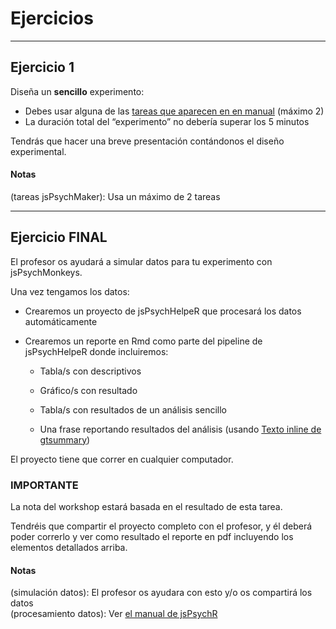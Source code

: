 # Ejercicios

<!-- ## Ejercicio 1 -->

<!-- Crea un script en el que hagas lo siguiente: -->

<!-- -   Cargar librerías necesarias -->
<!-- -   Importar datos -->
<!-- -   Preparar datos -->
<!-- -   Crear gráfica -->
<!-- -   Crear tabla -->

<!-- Tendrás que mostrar como corre el script con una sesión limpia de RStudio (CONTROL + SHIFT + F10) -->

<!-- #### Notas {.ejercicio .unnumbered} -->

<!-- (importar datos): Los datos deberían ser, idealmente, de un proyecto en el que estés trabajando. Si no tienes datos disponibles, puedes encontrar bases de datos abiertas de varias maneras: -->

<!-- -   Tidytuesday: <https://github.com/rfordatascience/tidytuesday> -->
<!-- -   Buscando en Google Scholar papers que comparten sus datos: <https://scholar.google.com/scholar?hl=en&as_sdt=0%2C5&q=data+available+%22osf.io%22+psychology&btnG=> -->
<!-- -   Buscando directamente en Open Science Foundation: <https://osf.io/> -->

<!-- (preparación de datos): Algunos ejemplos de preparación de datos: renombrar variables, filtrar, computar nuevas variables, combinar bases... -->

<!-- (gráfica): Algunos ejemplos de gráficas: distribución de variable/s, relación entre variables, ... -->

<!-- (tabla): Algunos ejemplos de tablas: promedios por condición, media, mediana, max y min para algunas variables claves... -->

------------------------------------------------------------------------

<!-- ## Ejercicio 2 -->

<!-- Crea la siguiente tarea en jsPsychMaker: -->

<!-- -   [The Brief Resilience Scale](https://sci-hub.ru/10.1080/10705500802222972) (PDF version inglesa), o en su [versión española](https://scielo.isciii.es/scielo.php?script=sci_arttext&pid=S0212-97282021000200006&lng=es&tlng=es) -->

<!-- #### Notas {.ejercicio .unnumbered} -->

<!-- (tareas jsPsychMaker): Ver instrucciones en [experimentos-reproducibles](#experimentos-reproducibles) -->

<!-- Si prefieres puedes implementar una tarea distinta. Los únicos requisitos son que sea breve y sencilla. -->

<!-- ------------------------------------------------------------------------ -->

## Ejercicio 1

Diseña un **sencillo** experimento:

-   Debes usar alguna de las [tareas que aparecen en en manual](https://gorkang.github.io/jsPsychR-manual/qmd/03-jsPsychMaker.html#available-tasks) (máximo 2)
<!-- -   Además, debes diseñar una nueva tarea **muy sencilla** o adaptar una nueva escala -->
-   La duración total del "experimento" no debería superar los 5 minutos

Tendrás que hacer una breve presentación contándonos el diseño experimental.

#### Notas {.ejercicio .unnumbered}

(tareas jsPsychMaker): Usa un máximo de 2 tareas\
<!-- (tarea nueva): Puedes diseñar una tarea con una sola pregunta para dos condiciones experimentales, o adaptar un cuestionario breve ya existente (que no tengamos en jsPsychMaker). -->

------------------------------------------------------------------------

## Ejercicio FINAL

El profesor os ayudará a simular datos para tu experimento con jsPsychMonkeys.

Una vez tengamos los datos:

-   Crearemos un proyecto de jsPsychHelpeR que procesará los datos automáticamente

-   Crearemos un reporte en Rmd como parte del pipeline de jsPsychHelpeR donde incluiremos:

    -   Tabla/s con descriptivos

    -   Gráfico/s con resultado

    -   Tabla/s con resultados de un análisis sencillo

    -   Una frase reportando resultados del análisis (usando [Texto inline de gtsummary](análisis-de-datos-inferencial.html#texto-inline))

El proyecto tiene que correr en cualquier computador.  


### IMPORTANTE {-}

La nota del workshop estará basada en el resultado de esta tarea.  

Tendréis que compartir el proyecto completo con el profesor, y él deberá poder correrlo y ver como resultado el reporte en pdf incluyendo los elementos detallados arriba.  


#### Notas {.ejercicio .unnumbered}

(simulación datos): El profesor os ayudara con esto y/o os compartirá los datos\
(procesamiento datos): Ver [el manual de jsPsychR](https://gorkang.github.io/jsPsychR-manual/qmd/02-QuickGuide.html#QuickGuidejsPsychHelpeR)
